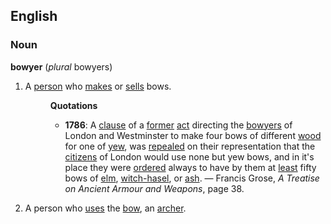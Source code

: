 ==English==
===Noun===
'''bowyer''' (''plural'' bowyers)
#A [[person]] who [[make]]s or [[sell]]s bows.
#:'''Quotations'''
#:*'''1786''': A [[clause]] of a [[former]] [[act]] directing the [[bowyer]]s of London and Westminster to make four bows of different [[wood]] for one of [[yew]], was [[repealed]] on their representation that the [[citizen]]s of London would use none but yew bows, and in it's place they were [[order]]ed always to have by them at [[least]] fifty bows of [[elm]], [[witch-hasel]], or [[ash]]. &mdash; Francis Grose, ''A Treatise on Ancient Armour and Weapons'', page 38.
#A person who [[use]]s the [[bow]], an [[archer]].